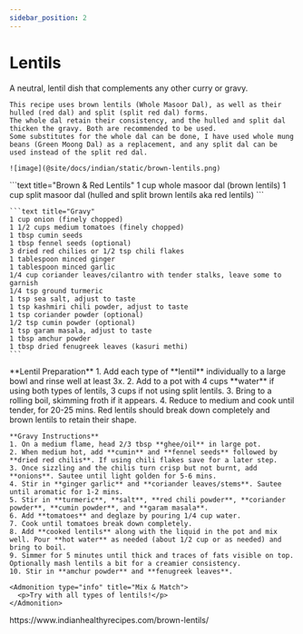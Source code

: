 ```yaml
---
sidebar_position: 2
---
```



# Lentils

<Tabs>
  <TabItem value="photos" label="Photos" default>
    A neutral, lentil dish that complements any other curry or gravy.

    This recipe uses brown lentils (Whole Masoor Dal), as well as their hulled (red dal) and split (split red dal) forms. 
    The whole dal retain their consistency, and the hulled and split dal thicken the gravy. Both are recommended to be used.
    Some substitutes for the whole dal can be done, I have used whole mung beans (Green Moong Dal) as a replacement, and any split dal can be used instead of the split red dal.
    
    ![image](@site/docs/indian/static/brown-lentils.png)
  </TabItem>

  <TabItem value="ingredients" label="Ingredients">
    ```text title="Brown & Red Lentils"
    1 cup whole masoor dal (brown lentils)
    1 cup split masoor dal (hulled and split brown lentils aka red lentils)
    ```

    ```text title="Gravy"
    1 cup onion (finely chopped)
    1 1/2 cups medium tomatoes (finely chopped)
    1 tbsp cumin seeds
    1 tbsp fennel seeds (optional)
    3 dried red chilies or 1/2 tsp chili flakes
    1 tablespoon minced ginger
    1 tablespoon minced garlic
    1/4 cup coriander leaves/cilantro with tender stalks, leave some to garnish
    1/4 tsp ground turmeric
    1 tsp sea salt, adjust to taste
    1 tsp kashmiri chili powder, adjust to taste
    1 tsp coriander powder (optional)
    1/2 tsp cumin powder (optional)
    1 tsp garam masala, adjust to taste
    1 tbsp amchur powder
    1 tbsp dried fenugreek leaves (kasuri methi)
    ```
  </TabItem>

  <TabItem value="instructions" label="Instructions">
    **Lentil Preparation**
    1. Add each type of **lentil** individually to a large bowl and rinse well at least 3x.
    2. Add to a pot with 4 cups **water** if using both types of lentils, 3 cups if not using split lentils.
    3. Bring to a rolling boil, skimming froth if it appears.
    4. Reduce to medium and cook until tender, for 20-25 mins. Red lentils should break down completely and brown lentils to retain their shape.

    **Gravy Instructions**
    1. On a medium flame, head 2/3 tbsp **ghee/oil** in large pot.
    2. When medium hot, add **cumin** and **fennel seeds** followed by **dried red chilis**. If using chili flakes save for a later step.
    3. Once sizzling and the chilis turn crisp but not burnt, add **onions**. Sautee until light golden for 5-6 mins.
    4. Stir in **ginger garlic** and **coriander leaves/stems**. Sautee until aromatic for 1-2 mins.
    5. Stir in **turmeric**, **salt**, **red chili powder**, **coriander powder**, **cumin powder**, and **garam masala**.
    6. Add **tomatoes** and deglaze by pouring 1/4 cup water.
    7. Cook until tomatoes break down completely.
    8. Add **cooked lentils** along with the liquid in the pot and mix well. Pour **hot water** as needed (about 1/2 cup or as needed) and bring to boil.
    9. Simmer for 5 minutes until thick and traces of fats visible on top. Optionally mash lentils a bit for a creamier consistency.
    10. Stir in **amchur powder** and **fenugreek leaves**.

    <Admonition type="info" title="Mix & Match">
      <p>Try with all types of lentils!</p>
    </Admonition>
  </TabItem>

  <TabItem value="references" label="References">
    https://www.indianhealthyrecipes.com/brown-lentils/
  </TabItem>
</Tabs>

